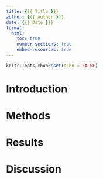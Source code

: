 ```yaml
---
title: {{{ Title }}}
author: {{{ Author }}}
date: {{{ Date }}}
format:
  html:
    toc: true
    number-sections: true
    embed-resources: true
---
```



```r
knitr::opts_chunk$set(echo = FALSE)
```

# Introduction

<!----Add an introduction to the study----->

# Methods

<!----Copy over methods from protocol. REMEMBER TO CHANGE TO PAST TENSE*----->

# Results

<!----Add in study results*----->

# Discussion 

<!----Add a discussion about the results*----->
